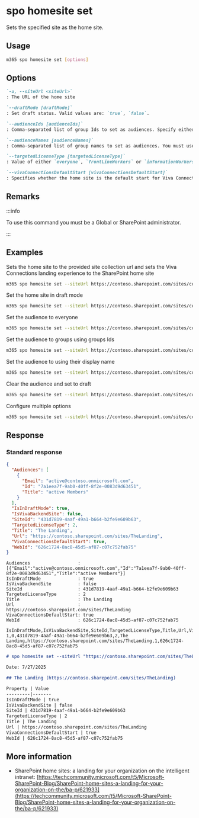 
# spo homesite set

Sets the specified site as the home site.

## Usage

```sh
m365 spo homesite set [options]
```

## Options

```md definition-list
`-u, --siteUrl <siteUrl>`
: The URL of the home site

`--draftMode [draftMode]` 
: Set draft status. Valid values are: `true`, `false`.

`--audienceIds [audienceIds]` 
: Comma-separated list of group Ids to set as audiences. Specify either `audienceIds` or `audienceNames`, but not both.

`--audienceNames [audienceNames]` 
: Comma-separated list of group names to set as audiences. You must use either `audienceIds` or `audienceNames`, but not both. Pass `''` to clear audience.

`--targetedLicenseType [targetedLicenseType]` 
: Value of either `everyone`, `frontLineWorkers` or `informationWorkers`.

`--vivaConnectionsDefaultStart [vivaConnectionsDefaultStart]`
: Specifies whether the home site is the default start for Viva Connections. Accepts `true` or `false`.
```

<Global />

## Remarks

:::info

To use this command you must be a Global or SharePoint administrator.

:::

## Examples

Sets the home site to the provided site collection url and sets the Viva Connections landing experience to the SharePoint home site

```sh
m365 spo homesite set --siteUrl https://contoso.sharepoint.com/sites/comms --vivaConnectionsDefaultStart true
```

Set the home site in draft mode

```sh
m365 spo homesite set --siteUrl https://contoso.sharepoint.com/sites/contosoportal --draftMode true
```

Set the audience to everyone

```sh
m365 spo homesite set --siteUrl https://contoso.sharepoint.com/sites/contosoportal --targetedLicenseType "everyone"
```

Set the audience to groups using groups Ids

```sh
m365 spo homesite set --siteUrl https://contoso.sharepoint.com/sites/contosoportal --audienceIds "978b5280-4f80-47ea-a1db-b0d1d2fb1ba4,21af775d-17b3-4637-94a4-2ba8625277cb"
```

Set the audience to using their display name

```sh
m365 spo homesite set --siteUrl https://contoso.sharepoint.com/sites/contosoportal --audienceNames "Marketing, IT department"
```

Clear the audience and set to draft 

```sh
m365 spo homesite set --siteUrl https://contoso.sharepoint.com/sites/contosoportal --audienceNames '' --draftMode true
```

Configure multiple options

```sh
m365 spo homesite set --siteUrl https://contoso.sharepoint.com/sites/contosoportal --audienceNames 'Marketing, IT department' --draftMode true --targetedLicenseType "everyone" --vivaConnectionsDefaultStart true
```

## Response

### Standard response

<Tabs>
  <TabItem value="JSON">

  ```json
  {
    "Audiences": [
      {
        "Email": "active@contoso.onmicrosoft.com",
        "Id": "7a1eea7f-9ab0-40ff-8f2e-0083d9d63451",
        "Title": "active Members"
      }
    ],
    "IsInDraftMode": true,
    "IsVivaBackendSite": false,
    "SiteId": "431d7819-4aaf-49a1-b664-b2fe9e609b63",
    "TargetedLicenseType": 2,
    "Title": "The Landing",
    "Url": "https://contoso.sharepoint.com/sites/TheLanding",
    "VivaConnectionsDefaultStart": true,
    "WebId": "626c1724-8ac8-45d5-af87-c07c752fab75"
  }
  ```

  </TabItem>
  <TabItem value="Text">

  ```text
  Audiences                  : [{"Email":"active@contoso.onmicrosoft.com","Id":"7a1eea7f-9ab0-40ff-8f2e-0083d9d63451","Title":"active Members"}]
  IsInDraftMode              : true
  IsVivaBackendSite          : false
  SiteId                     : 431d7819-4aaf-49a1-b664-b2fe9e609b63
  TargetedLicenseType        : 2
  Title                      : The Landing
  Url                        : https://contoso.sharepoint.com/sites/TheLanding
  VivaConnectionsDefaultStart: true
  WebId                      : 626c1724-8ac8-45d5-af87-c07c752fab75
  ```

  </TabItem>
  <TabItem value="CSV">

  ```csv
  IsInDraftMode,IsVivaBackendSite,SiteId,TargetedLicenseType,Title,Url,VivaConnectionsDefaultStart,WebId
  1,0,431d7819-4aaf-49a1-b664-b2fe9e609b63,2,The Landing,https://contoso.sharepoint.com/sites/TheLanding,1,626c1724-8ac8-45d5-af87-c07c752fab75
  ```
  
  </TabItem>
  <TabItem value="Markdown">

  ```md
  # spo homesite set --siteUrl "https://contoso.sharepoint.com/sites/TheLanding" --vivaConnectionsDefaultStart "true" --audienceNames "active"

  Date: 7/27/2025

  ## The Landing (https://contoso.sharepoint.com/sites/TheLanding)

  Property | Value
  ---------|-------
  IsInDraftMode | true
  IsVivaBackendSite | false
  SiteId | 431d7819-4aaf-49a1-b664-b2fe9e609b63
  TargetedLicenseType | 2
  Title | The Landing
  Url | https://contoso.sharepoint.com/sites/TheLanding
  VivaConnectionsDefaultStart | true
  WebId | 626c1724-8ac8-45d5-af87-c07c752fab75
  ```
  </TabItem>
</Tabs>

## More information

- SharePoint home sites: a landing for your organization on the intelligent intranet: [https://techcommunity.microsoft.com/t5/Microsoft-SharePoint-Blog/SharePoint-home-sites-a-landing-for-your-organization-on-the/ba-p/621933](https://techcommunity.microsoft.com/t5/Microsoft-SharePoint-Blog/SharePoint-home-sites-a-landing-for-your-organization-on-the/ba-p/621933)
